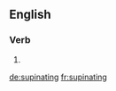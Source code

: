 
==English==

===Verb===
{{head|en|present participle}}

# {{present participle of|supinate|lang=en}}

[[de:supinating]]
[[fr:supinating]]